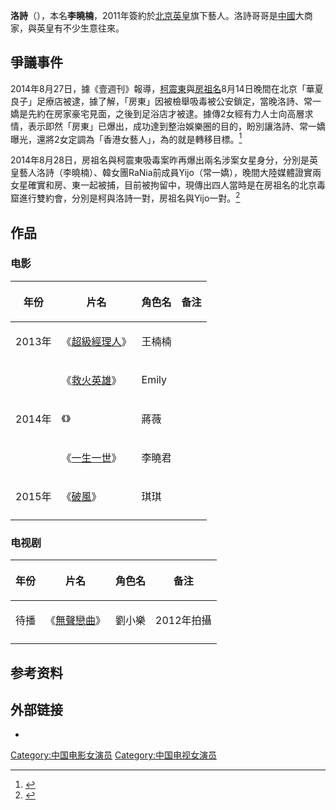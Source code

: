 {{藝人
|姓名 = 洛詩
|類型 = 女演員
|圖片 =
|圖片尺寸 = 
|圖片簡介 = 
|本名 = 李曉楠
|外文名 = 
|外文 =  
|羅馬拼音 = 
|英文名 = Alice Li
|暱稱 = 
|其他藝名 = 
|國籍 = {{PRC}}
|民族 = [[汉族|汉族]]
|籍貫 = 
|出生日期 =  {{Birth date and age|1991|7|6}}
|出生地點 = {{CHN}}[[遼寧省|遼寧省]][[本溪市|本溪市]]
|逝世日期 = 
|逝世地點 = 
|職業 = [[演員|演員]]、[[舞蹈家|舞蹈家]]
|語言 = [[普通话|普通话]]
|教育程度 = [[中央民族大學|中央民族大學]]
|宗教信仰 =
|配偶 =
|兒女 = 
|父母 = 
|音樂類型 = 
|演奏樂器 = 
|出道地點 =
|出道作 = 
|出道日期 =
|代表作 = 
|活躍年代 = 2012年至今
|唱片公司 = 
|經紀公司 = [[英皇娛樂|北京英皇]]
|網站 =
|相關團體 = 
|獎項 = 
|IMDb = 7637813
}}
'''洛詩'''（{{bd|1991年|7月6日|||catIdx=Li洛施}}），本名'''李曉楠'''，2011年簽約於[[英皇娛樂|北京英皇]]旗下藝人。洛詩哥哥是[[中國|中國]]大商家，與英皇有不少生意往來。

== 爭議事件 ==
2014年8月27日，據《壹週刊》報導，[[柯震東|柯震東]]與[[房祖名|房祖名]]8月14日晚間在北京「華夏良子」足療店被逮，據了解，「房東」因被檢舉吸毒被公安鎖定，當晚洛詩、常一嬌是先約在房家豪宅見面，之後到足浴店才被逮。據傳2女經有力人士向高層求情，表示即然「房東」已爆出，成功達到整治娛樂圈的目的，盼別讓洛詩、常一嬌曝光，還將2女定調為「香港女藝人」，為的就是轉移目標。<ref>{{Cite web |url=http://www.appledaily.com.tw/realtimenews/article/recommend/20140827/458857/ |title=「房東」案涉毒2女星曝光　蹲牢失聯 |access-date=2014-08-28 |archive-date=2015-09-24 |archive-url=https://web.archive.org/web/20150924155546/http://www.appledaily.com.tw/realtimenews/article/recommend/20140827/458857/ |dead-url=no }}</ref>

2014年8月28日，房祖名與柯震東吸毒案昨再爆出兩名涉案女星身分，分別是英皇藝人洛詩（李曉楠）、韓女團RaNia前成員Yijo（常一嬌），晚間大陸媒體證實兩女星確實和房、東一起被捕，目前被拘留中，現傳出四人當時是在房祖名的北京毒窟進行雙約會，分別是柯與洛詩一對，房祖名與Yijo一對。<ref>{{Cite web |url=http://www.nownews.com/n/2014/08/28/1389307 |title=毒窟雙約會？　柯震東、洛詩傳曖昧情 |access-date=2014-08-28 |archive-date=2014-09-03 |archive-url=https://web.archive.org/web/20140903101849/http://www.nownews.com/n/2014/08/28/1389307 |dead-url=no }}</ref>

== 作品 ==
=== 电影 ===
{|class="wikitable"
|- 
! 年份 !! 片名 !! 角色名 !! 备注
|-
|2013年||《[[超級經理人|超級經理人]]》||王楠楠||  
|-
|rowspan="3"|2014年||《[[救火英雄|救火英雄]]》||Emily||
|-
|《{{link-en|放手愛|Let Go for Love}}》||蔣薇||  
|-
|《[[一生一世_(2014年電影)|一生一世]]》||李曉君||
|-
|rowspan="1"|2015年||《[[破風_(電影)|破風]]》||琪琪|| 
|-
|}

=== 电视剧 ===
{|class="wikitable"
|- 
! 年份 !! 片名 !! 角色名 !! 备注
|-
|rowspan="1"|待播||《[[無聲戀曲|無聲戀曲]]》||劉小樂||2012年拍攝 
|-
|}

== 参考资料 ==
{{REFLIST}}

== 外部链接 ==
*{{sinaweibo|1301189241|洛施}}

{{英皇娛樂藝人}}
{{DEFAULTSORT:L李}}

[[Category:中国电影女演员|Category:中国电影女演员]]
[[Category:中国电视女演员|Category:中国电视女演员]]